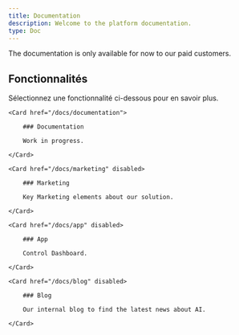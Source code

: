 ```yaml
---
title: Documentation
description: Welcome to the platform documentation.
type: Doc
---
```


<Callout>
  The documentation is only available for now to our paid customers.
</Callout>

## Fonctionnalités

Sélectionnez une fonctionnalité ci-dessous pour en savoir plus.

<div className="w-3/5 grid sm:grid-cols-2 gap-4 mt-6">

```
<Card href="/docs/documentation">

    ### Documentation

    Work in progress.

</Card>

<Card href="/docs/marketing" disabled>

    ### Marketing

    Key Marketing elements about our solution.

</Card>

<Card href="/docs/app" disabled>

    ### App

    Control Dashboard.

</Card>

<Card href="/docs/blog" disabled>

    ### Blog

    Our internal blog to find the latest news about AI.

</Card>
```

</div>
